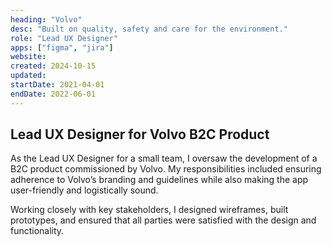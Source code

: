 ```yaml
---
heading: "Volvo"
desc: "Built on quality, safety and care for the environment."
role: "Lead UX Designer"
apps: ["figma", "jira"]
website:
created: 2024-10-15
updated:
startDate: 2021-04-01
endDate: 2022-06-01
---
```


## Lead UX Designer for Volvo B2C Product

As the Lead UX Designer for a small team, I oversaw the development of a B2C product commissioned by Volvo. My responsibilities included ensuring adherence to Volvo’s branding and guidelines while also making the app user-friendly and logistically sound.

Working closely with key stakeholders, I designed wireframes, built prototypes, and ensured that all parties were satisfied with the design and functionality.
